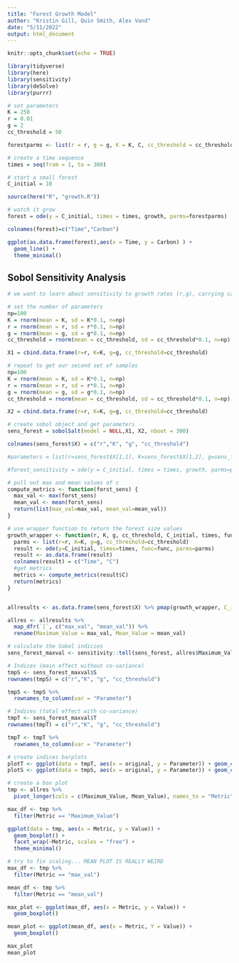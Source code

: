```yaml
---
title: "Forest Growth Model"
author: "Kristin Gill, Quin Smith, Alex Vand"
date: "5/11/2022"
output: html_document
---
```


```r
knitr::opts_chunk$set(echo = TRUE)

library(tidyverse)
library(here)
library(sensitivity)
library(deSolve)
library(purrr)
```

```r
# set parameters
K = 250
r = 0.01
g = 2
cc_threshold = 50

forestparms <- list(r = r, g = g, K = K, C, cc_threshold = cc_threshold)

# create a time sequence
times = seq(from = 1, to = 300)

# start a small forest
C_initial = 10

source(here("R", "growth.R"))

# watch it grow
forest = ode(y = C_initial, times = times, growth, parms=forestparms)

colnames(forest)=c("Time","Carbon")

ggplot(as.data.frame(forest),aes(x = Time, y = Carbon) ) +
  geom_line() +
  theme_minimal()
```


## Sobol Sensitivity Analysis
```r
# we want to learn about sensitivity to growth rates (r,g), carrying capacity (K), and the canopy closure threshold (cc_threshold)

# set the number of parameters
np=100
K = rnorm(mean = K, sd = K*0.1, n=np)
r = rnorm(mean = r, sd = r*0.1, n=np)
g = rnorm(mean = g, sd = g*0.1, n=np)
cc_threshold = rnorm(mean = cc_threshold, sd = cc_threshold*0.1, n=np)

X1 = cbind.data.frame(r=r, K=K, g=g, cc_threshold=cc_threshold)

# repeat to get our second set of samples
np=100
K = rnorm(mean = K, sd = K*0.1, n=np)
r = rnorm(mean = r, sd = r*0.1, n=np)
g = rnorm(mean = g, sd = g*0.1, n=np)
cc_threshold = rnorm(mean = cc_threshold, sd = cc_threshold*0.1, n=np)

X2 = cbind.data.frame(r=r, K=K, g=g, cc_threshold=cc_threshold)

# create sobol object and get parameters
sens_forest = sobolSalt(model = NULL,X1, X2, nboot = 300)

colnames(sens_forest$X) = c("r","K", "g", "cc_threshold")

#parameters = list(r=sens_forest$X[1,1], K=sens_forest$X[1,2], g=sens_forest$X[1,3], cc_threshold=sens_forest$X[1,4])

#forest_sensitivity = ode(y = C_initial, times = times, growth, parms=parameters)
```


```r
# pull out max and mean values of c
compute_metrics <- function(forst_sens) {
  max_val <- max(forst_sens)
  mean_val <- mean(forst_sens)
  return(list(max_val=max_val, mean_val=mean_val))
}

# use wrapper function to return the forest size values
growth_wrapper <- function(r, K, g, cc_threshold, C_initial, times, func) {
  parms <- list(r=r, K=K, g=g, cc_threshold=cc_threshold)
  result <- ode(y=C_initial, times=times, func=func, parms=parms)
  result <- as.data.frame(result)
  colnames(result) = c("Time", "C")
  #get metrics
  metrics <- compute_metrics(result$C)
  return(metrics)
}



```


```r

allresults <- as.data.frame(sens_forest$X) %>% pmap(growth_wrapper, C_initial = C_initial, times = times, func = growth)

allres <- allresults %>% 
  map_dfr(`[`, c("max_val", "mean_val")) %>% 
  rename(Maximum_Value = max_val, Mean_Value = mean_val)

# calculate the Sobol indicies
sens_forest_maxval <- sensitivity::tell(sens_forest, allres$Maximum_Value)

# Indices (main effect without co-variance)
tmpS <- sens_forest_maxval$S
rownames(tmpS) = c("r","K", "g", "cc_threshold")

tmpS <- tmpS %>% 
  rownames_to_column(var = "Parameter")

# Indices (total effect with co-variance)
tmpT <- sens_forest_maxval$T
rownames(tmpT) = c("r","K", "g", "cc_threshold")

tmpT <- tmpT %>% 
  rownames_to_column(var = "Parameter")

# create indices barplots
plotT <- ggplot(data = tmpT, aes(x = original, y = Parameter)) + geom_col()
plotS <- ggplot(data = tmpS, aes(x = original, y = Parameter)) + geom_col()

# create a box plot
tmp <- allres %>% 
  pivot_longer(cols = c(Maximum_Value, Mean_Value), names_to = "Metric", values_to = "Value")

max_df <- tmp %>% 
  filter(Metric == "Maximum_Value")

ggplot(data = tmp, aes(x = Metric, y = Value)) +
  geom_boxplot() +
  facet_wrap(~Metric, scales = "free") +
  theme_minimal()
```

```r
# try to fix scaling... MEAN PLOT IS REALLY WEIRD
max_df <- tmp %>% 
  filter(Metric == "max_val")

mean_df <- tmp %>% 
  filter(Metric == "mean_val")

max_plot <- ggplot(max_df, aes(x = Metric, y = Value)) +
  geom_boxplot()

mean_plot <- ggplot(mean_df, aes(x = Metric, Y = Value)) +
  geom_boxplot()

max_plot
mean_plot
```

